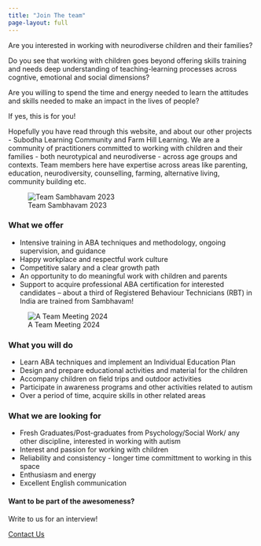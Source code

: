 ```yaml
---
title: "Join The team"
page-layout: full
---
```


Are you interested in working with neurodiverse children and their families?

Do you see that working with children goes beyond offering skills training and needs deep understanding of teaching-learning processes across cogntive, emotional and social dimensions?

Are you willing to spend the time and energy needed to learn the attitudes and skills needed to make an impact in the lives of people?

If yes, this is for you! 

Hopefully you have read through this website, and about our other projects - Subodha Learning Community and Farm Hill Learning. We are a community of practitioners committed to working with children and their families - both neurotypical and neurodiverse - across age groups and contexts. Team members here have expertise across areas like parenting, education, neurodiversity, counselling, farming, alternative living, community building etc. 

![Team Sambhavam 2023](team-1.jpg)

### What we offer

* Intensive training in ABA techniques and methodology, ongoing supervision, and guidance
* Happy workplace and respectful work culture
* Competitive salary and a clear growth path
* An opportunity to do meaningful work with children and parents
* Support to acquire professional ABA certification for interested candidates – about a third of Registered Behaviour Technicians (RBT) in India are trained from Sambhavam! 

![A Team Meeting 2024](team-2.jpg)

### What you will do

* Learn ABA techniques and implement an Individual Education Plan
* Design and prepare educational activities and material for the children
* Accompany children on field trips and outdoor activities
* Participate in awareness programs and other activities related to autism
* Over a period of time, acquire skills in other related areas

### What we are looking for

* Fresh Graduates/Post-graduates from Psychology/Social Work/ any other discipline, interested in working with autism
* Interest and passion for working with children
* Reliability and consistency - longer time committment to working in this space
* Enthusiasm and energy
* Excellent English communication



::: {.page-cta}

#### Want to be part of the awesomeness?

Write to us for an interview!

<a href="/contact" class="btn btn-primary">Contact Us</a>

:::